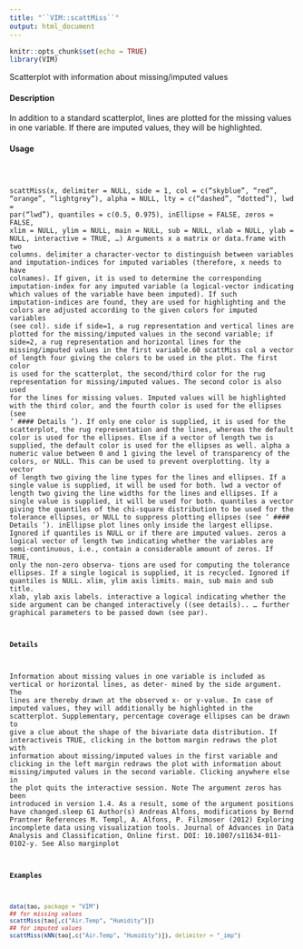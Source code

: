 ```yaml
---
title: "``VIM::scattMiss``"
output: html_document
---
```

  
```r
knitr::opts_chunk$set(echo = TRUE)
library(VIM)
```



Scatterplot with information about missing/imputed values

#### Description 

In addition to a standard scatterplot, lines are plotted for the missing values in one variable. If there
are imputed values, they will be highlighted.

#### Usage 
<pre><code>

scattMiss(x, delimiter = NULL, side = 1, col = c("skyblue", "red",
"orange", "lightgrey"), alpha = NULL, lty = c("dashed", "dotted"),
lwd = par("lwd"), quantiles = c(0.5, 0.975), inEllipse = FALSE,
zeros = FALSE, xlim = NULL, ylim = NULL, main = NULL, sub = NULL,
xlab = NULL, ylab = NULL, interactive = TRUE, ...)
Arguments
x a matrix or data.frame with two columns.
delimiter a character-vector to distinguish between variables and imputation-indices for
imputed variables (therefore, x needs to have colnames). If given, it is used
to determine the corresponding imputation-index for any imputed variable (a
logical-vector indicating which values of the variable have been imputed). If
such imputation-indices are found, they are used for highlighting and the colors
are adjusted according to the given colors for imputed variables (see col).
side if side=1, a rug representation and vertical lines are plotted for the missing/imputed
values in the second variable; if side=2, a rug representation and horizontal lines
for the missing/imputed values in the first variable.60
scattMiss
col a vector of length four giving the colors to be used in the plot. The first color
is used for the scatterplot, the second/third color for the rug representation for
missing/imputed values. The second color is also used for the lines for missing
values. Imputed values will be highlighted with the third color, and the fourth
color is used for the ellipses (see ‘
#### Details 
’). If only one color is supplied, it is
used for the scatterplot, the rug representation and the lines, whereas the default
color is used for the ellipses. Else if a vector of length two is supplied, the
default color is used for the ellipses as well.
alpha a numeric value between 0 and 1 giving the level of transparency of the colors,
or NULL. This can be used to prevent overplotting.
lty a vector of length two giving the line types for the lines and ellipses. If a single
value is supplied, it will be used for both.
lwd a vector of length two giving the line widths for the lines and ellipses. If a single
value is supplied, it will be used for both.
quantiles a vector giving the quantiles of the chi-square distribution to be used for the
tolerance ellipses, or NULL to suppress plotting ellipses (see ‘
#### Details 
’).
inEllipse plot lines only inside the largest ellipse. Ignored if quantiles is NULL or if there
are imputed values.
zeros a logical vector of length two indicating whether the variables are semi-continuous,
i.e., contain a considerable amount of zeros. If TRUE, only the non-zero observa-
tions are used for computing the tolerance ellipses. If a single logical is supplied,
it is recycled. Ignored if quantiles is NULL.
xlim, ylim axis limits.
main, sub main and sub title.
xlab, ylab axis labels.
interactive a logical indicating whether the side argument can be changed interactively ((see details)..
... further graphical parameters to be passed down (see par).

#### Details 

Information about missing values in one variable is included as vertical or horizontal lines, as deter-
mined by the side argument. The lines are thereby drawn at the observed x- or y-value. In case of
imputed values, they will additionally be highlighted in the scatterplot. Supplementary, percentage
coverage ellipses can be drawn to give a clue about the shape of the bivariate data distribution.
If interactiveis TRUE, clicking in the bottom margin redraws the plot with information about
missing/imputed values in the first variable and clicking in the left margin redraws the plot with
information about missing/imputed values in the second variable. Clicking anywhere else in the
plot quits the interactive session.
Note
The argument zeros has been introduced in version 1.4. As a result, some of the argument positions
have changed.sleep
61
Author(s)
Andreas Alfons, modifications by Bernd Prantner
References
M. Templ, A. Alfons, P. Filzmoser (2012) Exploring incomplete data using visualization tools.
Journal of Advances in Data Analysis and Classification, Online first. DOI: 10.1007/s11634-011-
0102-y.
See Also
marginplot

#### Examples 
```r
data(tao, package = "VIM")
## for missing values
scattMiss(tao[,c("Air.Temp", "Humidity")])
## for imputed values
scattMiss(kNN(tao[,c("Air.Temp", "Humidity")]), delimiter = "_imp")
```
